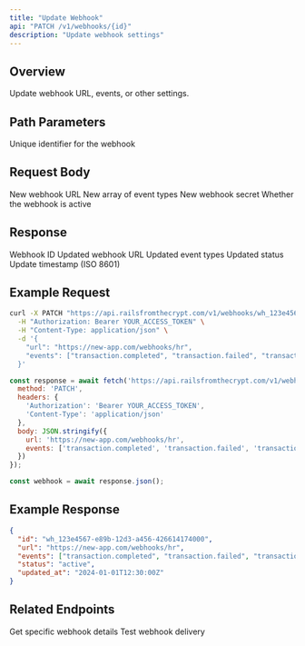 ```yaml
---
title: "Update Webhook"
api: "PATCH /v1/webhooks/{id}"
description: "Update webhook settings"
---
```


## Overview

Update webhook URL, events, or other settings.

## Path Parameters

<ParamField path="id" type="string" required>
  Unique identifier for the webhook
</ParamField>

## Request Body

<ParamField body="url" type="string">
  New webhook URL
</ParamField>

<ParamField body="events" type="array">
  New array of event types
</ParamField>

<ParamField body="secret" type="string">
  New webhook secret
</ParamField>

<ParamField body="active" type="boolean">
  Whether the webhook is active
</ParamField>

## Response

<ResponseField name="id" type="string">
  Webhook ID
</ResponseField>

<ResponseField name="url" type="string">
  Updated webhook URL
</ResponseField>

<ResponseField name="events" type="array">
  Updated event types
</ResponseField>

<ResponseField name="status" type="string">
  Updated status
</ResponseField>

<ResponseField name="updated_at" type="string">
  Update timestamp (ISO 8601)
</ResponseField>

## Example Request

<CodeGroup>

```bash cURL
curl -X PATCH "https://api.railsfromthecrypt.com/v1/webhooks/wh_123e4567-e89b-12d3-a456-426614174000" \
  -H "Authorization: Bearer YOUR_ACCESS_TOKEN" \
  -H "Content-Type: application/json" \
  -d '{
    "url": "https://new-app.com/webhooks/hr",
    "events": ["transaction.completed", "transaction.failed", "transaction.created"]
  }'
```

```javascript JavaScript
const response = await fetch('https://api.railsfromthecrypt.com/v1/webhooks/wh_123e4567-e89b-12d3-a456-426614174000', {
  method: 'PATCH',
  headers: {
    'Authorization': 'Bearer YOUR_ACCESS_TOKEN',
    'Content-Type': 'application/json'
  },
  body: JSON.stringify({
    url: 'https://new-app.com/webhooks/hr',
    events: ['transaction.completed', 'transaction.failed', 'transaction.created']
  })
});

const webhook = await response.json();
```

</CodeGroup>

## Example Response

<ResponseExample>

```json Success Response
{
  "id": "wh_123e4567-e89b-12d3-a456-426614174000",
  "url": "https://new-app.com/webhooks/hr",
  "events": ["transaction.completed", "transaction.failed", "transaction.created"],
  "status": "active",
  "updated_at": "2024-01-01T12:30:00Z"
}
```

</ResponseExample>

## Related Endpoints

<CardGroup cols={2}>
  <Card
    title="Get Webhook"
    icon="search"
    href="/api/webhooks/get"
  >
    Get specific webhook details
  </Card>
  <Card
    title="Test Webhook"
    icon="play"
    href="/api/webhooks/test"
  >
    Test webhook delivery
  </Card>
</CardGroup>
